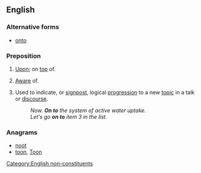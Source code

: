 {{also|onto}}
==English==

===Alternative forms===
* [[onto]] {{qualifier|US spelling}}

===Preposition===
{{en-prep|head=[[on]] [[to]]}}

# [[upon|Upon]]; on [[top]] of.
#: {{usex|My cat just jumped '''on to''' the keyboard.|lang=en}}
# {{context|informal|lang=en}} [[aware|Aware]] of.
#: {{context|The thought-police were '''on to''' my plans of world domination.|lang=en}}
# Used to indicate, or [[signpost]], logical [[progression]] to a new [[topic]] in a talk or [[discourse]].
#: ''Now. '''On to''' the system of active water uptake.''
#: ''Let's go '''on to''' item 3 in the list.''

===Anagrams===
* [[noot#English|noot]] 
* [[toon#English|toon]], [[Toon#English|Toon]]

[[Category:English non-constituents]]